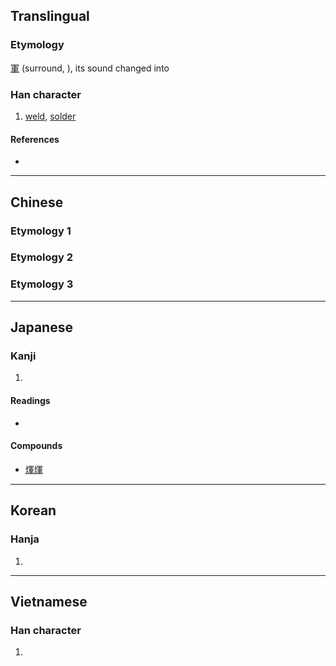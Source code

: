 {{also|辉}}
{{character info}}
==Translingual==

===Etymology===
[[軍]] (surround, {{IPAchar|/kɪuən/}}), its sound changed into {{IPAchar|/hɪuər/}}

===Han character===
{{Han char|rn=86|rad=火|as=09|sn=13|four=97850|canj=FBJJ|ids=⿰火軍}}

# [[weld]], [[solder]]

====References====
* {{Han ref|kx=0675.270|dkj=19174|dj=1087.050|hdz=32219.130|uh=7147|ud=28999|bh=DE6B|bd=56939}}

----

==Chinese==

===Etymology 1===
{{zh-see|輝|v}}

===Etymology 2===
{{zh-see|暈|v}}

===Etymology 3===
{{zh-see|熏|v}}

----

==Japanese==

===Kanji===
{{ja-kanji|grade=|rs=火09}}

# {{rfdef|ja|sort=火09}}

====Readings====
* {{ja-readings|on=[[き]] (ki), [[け]] (ke); [[こん]] (kon), [[ごん]] (gon)|kun=[[ひかり]] (hikari)}}

====Compounds====
* [[煇煇]]

----

==Korean==

===Hanja===
{{ko-hanja|hangeul=[[휘]], [[훈]]|eumhun=|rv=hwi, hun|mr=hwi, hun|y=hwi, hwun}}

# {{rfdef|ko|sort=火09}}

----

==Vietnamese==

===Han character===
{{vi-readings|rs=火09|hanviet=huy |nom=}}

# {{rfdef|vi|sort=火09}}